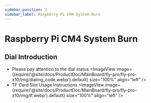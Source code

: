 ```yaml
---
sidebar_position: 2
sidebar_label: Raspberry Pi CM4 System Burn
---
```



# Raspberry Pi CM4 System Burn

## Dial Introduction

* Please pay attention to the dial status
<ImageView image={require('@site/docs/ProductDoc/MainBoard/fly-pro/fly-pro-x10/img/dialing_code.webp').default} size="100%" align="left" />
* TF Card Slot Usage Instructions
<ImageView image={require('@site/docs/ProductDoc/MainBoard/fly-pro/fly-pro-x10/img/tf.webp').default} size="100%" align="left" />

<RPI />
